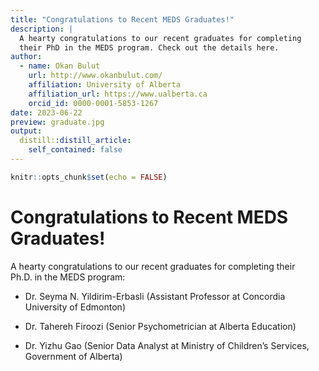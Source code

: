 ```yaml
---
title: "Congratulations to Recent MEDS Graduates!"
description: |
  A hearty congratulations to our recent graduates for completing 
  their PhD in the MEDS program. Check out the details here.
author:
  - name: Okan Bulut
    url: http://www.okanbulut.com/
    affiliation: University of Alberta
    affiliation_url: https://www.ualberta.ca
    orcid_id: 0000-0001-5853-1267
date: 2023-06-22
preview: graduate.jpg
output:
  distill::distill_article:
    self_contained: false
---
```



```r
knitr::opts_chunk$set(echo = FALSE)
```

# Congratulations to Recent MEDS Graduates!

A hearty congratulations to our recent graduates for completing their Ph.D. in the MEDS program:

* Dr. Seyma N. Yildirim-Erbasli (Assistant Professor at Concordia University of Edmonton)

* Dr. Tahereh Firoozi (Senior Psychometrician at Alberta Education)

* Dr. Yizhu Gao (Senior Data Analyst at Ministry of Children’s Services, Government of Alberta)



